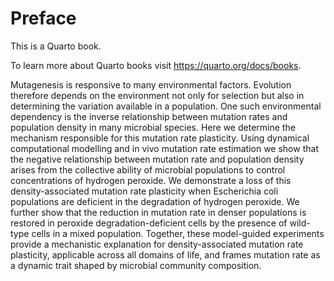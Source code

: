 # Preface {.unnumbered}

This is a Quarto book.

To learn more about Quarto books visit <https://quarto.org/docs/books>.

Mutagenesis is responsive to many environmental factors. Evolution therefore depends on the environment not only for selection but also in determining the variation available in a population. One such environmental dependency is the inverse relationship between mutation rates and population density in many microbial species. Here we determine the mechanism responsible for this mutation rate plasticity. Using dynamical computational modelling and in vivo mutation rate estimation we show that the negative relationship between mutation rate and population density arises from the collective ability of microbial populations to control concentrations of hydrogen peroxide. We demonstrate a loss of this density-associated mutation rate plasticity when Escherichia coli populations are deficient in the degradation of hydrogen peroxide. We further show that the reduction in mutation rate in denser populations is restored in peroxide degradation-deficient cells by the presence of wild-type cells in a mixed population. Together, these model-guided experiments provide a mechanistic explanation for density-associated mutation rate plasticity, applicable across all domains of life, and frames mutation rate as a dynamic trait shaped by microbial community composition.

